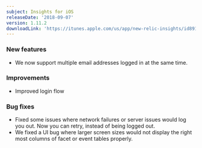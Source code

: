 ```yaml
---
subject: Insights for iOS
releaseDate: '2018-09-07'
version: 1.11.2
downloadLink: 'https://itunes.apple.com/us/app/new-relic-insights/id891431652?mt=8'
---
```


### New features

* We now support multiple email addresses logged in at the same time.

### Improvements

* Improved login flow

### Bug fixes

* Fixed some issues where network failures or server issues would log you out. Now you can retry, instead of being logged out.
* We fixed a UI bug where larger screen sizes would not display the right most columns of facet or event tables properly.
